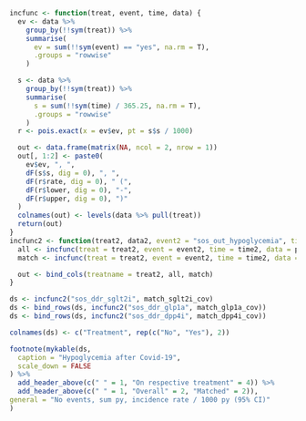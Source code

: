 ```r

incfunc <- function(treat, event, time, data) {
  ev <- data %>%
    group_by(!!sym(treat)) %>%
    summarise(
      ev = sum(!!sym(event) == "yes", na.rm = T),
      .groups = "rowwise"
    )

  s <- data %>%
    group_by(!!sym(treat)) %>%
    summarise(
      s = sum(!!sym(time) / 365.25, na.rm = T),
      .groups = "rowwise"
    )
  r <- pois.exact(x = ev$ev, pt = s$s / 1000)

  out <- data.frame(matrix(NA, ncol = 2, nrow = 1))
  out[, 1:2] <- paste0(
    ev$ev, ", ",
    dF(s$s, dig = 0), ", ",
    dF(r$rate, dig = 0), " (",
    dF(r$lower, dig = 0), "-",
    dF(r$upper, dig = 0), ")"
  )
  colnames(out) <- levels(data %>% pull(treat))
  return(out)
}
incfunc2 <- function(treat2, data2, event2 = "sos_out_hypoglycemia", time2 = "sos_outtime_hypoglycemia") {
  all <- incfunc(treat = treat2, event = event2, time = time2, data = pop %>% filter(sos_out_hospcovidconfirmed == "Yes"))
  match <- incfunc(treat = treat2, event = event2, time = time2, data = data2)

  out <- bind_cols(treatname = treat2, all, match)
}

ds <- incfunc2("sos_ddr_sglt2i", match_sglt2i_cov)
ds <- bind_rows(ds, incfunc2("sos_ddr_glp1a", match_glp1a_cov))
ds <- bind_rows(ds, incfunc2("sos_ddr_dpp4i", match_dpp4i_cov))

colnames(ds) <- c("Treatment", rep(c("No", "Yes"), 2))

footnote(mykable(ds,
  caption = "Hypoglycemia after Covid-19",
  scale_down = FALSE
) %>%
  add_header_above(c(" " = 1, "On respective treatment" = 4)) %>%
  add_header_above(c(" " = 1, "Overall" = 2, "Matched" = 2)),
general = "No events, sum py, incidence rate / 1000 py (95% CI)"
)
```
